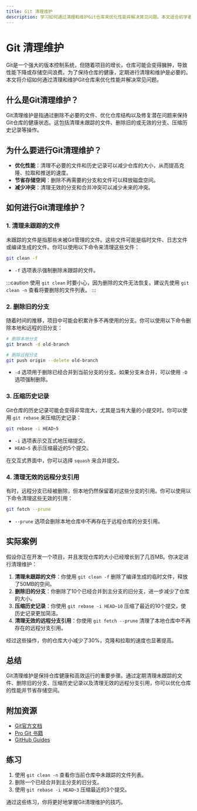 ```yaml
---
title: Git 清理维护
description: 学习如何通过清理和维护Git仓库来优化性能并解决常见问题。本文适合初学者，涵盖基本概念、实用命令和实际案例。
---
```


# Git 清理维护

Git是一个强大的版本控制系统，但随着项目的增长，仓库可能会变得臃肿，导致性能下降或存储空间浪费。为了保持仓库的健康，定期进行清理和维护是必要的。本文将介绍如何通过清理和维护Git仓库来优化性能并解决常见问题。

## 什么是Git清理维护？

Git清理维护是指通过删除不必要的文件、优化仓库结构以及修复潜在问题来保持Git仓库的健康状态。这包括清理未跟踪的文件、删除旧的或无效的分支、压缩历史记录等操作。

## 为什么要进行Git清理维护？

- **优化性能**：清理不必要的文件和历史记录可以减少仓库的大小，从而提高克隆、拉取和推送的速度。
- **节省存储空间**：删除不再需要的分支和文件可以释放磁盘空间。
- **减少冲突**：清理无效的分支和合并冲突可以减少未来的冲突。

## 如何进行Git清理维护？

### 1. 清理未跟踪的文件

未跟踪的文件是指那些未被Git管理的文件。这些文件可能是临时文件、日志文件或编译生成的文件。你可以使用以下命令来清理这些文件：

```bash
git clean -f
```

- `-f` 选项表示强制删除未跟踪的文件。

:::caution
使用 `git clean` 时要小心，因为删除的文件无法恢复。建议先使用 `git clean -n` 查看将要删除的文件列表。
:::

### 2. 删除旧的分支

随着时间的推移，项目中可能会积累许多不再使用的分支。你可以使用以下命令删除本地和远程的旧分支：

```bash
# 删除本地分支
git branch -d old-branch

# 删除远程分支
git push origin --delete old-branch
```

- `-d` 选项用于删除已经合并到当前分支的分支。如果分支未合并，可以使用 `-D` 选项强制删除。

### 3. 压缩历史记录

Git仓库的历史记录可能会变得非常庞大，尤其是当有大量的小提交时。你可以使用 `git rebase` 来压缩历史记录：

```bash
git rebase -i HEAD~5
```

- `-i` 选项表示交互式地压缩提交。
- `HEAD~5` 表示压缩最近的5个提交。

在交互式界面中，你可以选择 `squash` 来合并提交。

### 4. 清理无效的远程分支引用

有时，远程分支已经被删除，但本地仍然保留着对这些分支的引用。你可以使用以下命令清理这些无效的引用：

```bash
git fetch --prune
```

- `--prune` 选项会删除本地仓库中不再存在于远程仓库的分支引用。

## 实际案例

假设你正在开发一个项目，并且发现仓库的大小已经增长到了几百MB。你决定进行清理维护：

1. **清理未跟踪的文件**：你使用 `git clean -f` 删除了编译生成的临时文件，释放了50MB的空间。
2. **删除旧的分支**：你删除了10个已经合并到主分支的旧分支，进一步减少了仓库的大小。
3. **压缩历史记录**：你使用 `git rebase -i HEAD~10` 压缩了最近的10个提交，使历史记录更加简洁。
4. **清理无效的远程分支引用**：你使用 `git fetch --prune` 清理了本地仓库中不再存在的远程分支引用。

经过这些操作，你的仓库大小减少了30%，克隆和拉取的速度也显著提高。

## 总结

Git清理维护是保持仓库健康和高效运行的重要步骤。通过定期清理未跟踪的文件、删除旧的分支、压缩历史记录以及清理无效的远程分支引用，你可以优化仓库的性能并节省存储空间。

## 附加资源

- [Git官方文档](https://git-scm.com/doc)
- [Pro Git 书籍](https://git-scm.com/book/en/v2)
- [GitHub Guides](https://guides.github.com/)

## 练习

1. 使用 `git clean -n` 查看你当前仓库中未跟踪的文件列表。
2. 删除一个已经合并到主分支的旧分支。
3. 使用 `git rebase -i HEAD~3` 压缩最近的3个提交。

通过这些练习，你将更好地掌握Git清理维护的技巧。